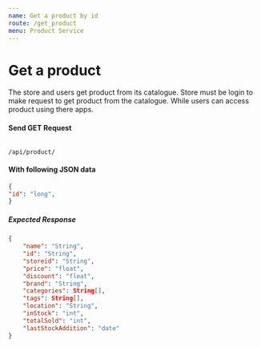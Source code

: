```yaml
---
name: Get a product by id
route: /get_product
menu: Product Service
---
```


# Get a product
The store and users get product from its catalogue. Store must be login to make request to get product from the catalogue. While users can access product using there apps.

#### Send GET Request 
<Code>
/api/product/
</Code>

#### With following JSON data
```json
{
"id": "long",
}
```

##### Expected Response
```json
{
    "name": "String",
    "id": "String",
    "storeid": "String",
    "price": "float",
    "discount": "float",
    "brand": "String",
    "categories": String[],
    "tags": String[],
    "location": "String",
    "inStock": "int",
    "totalSold": "int",
    "lastStockAddition": "date"
}
```

